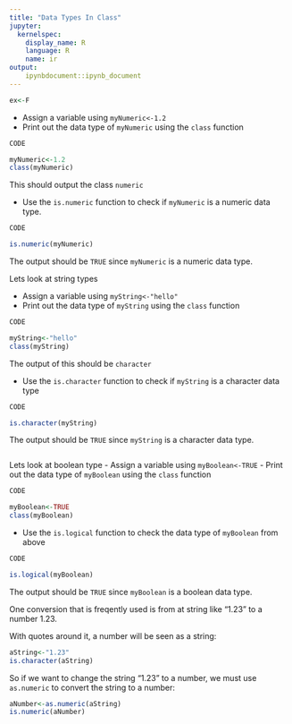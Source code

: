 ```yaml
---
title: "Data Types In Class"
jupyter:
  kernelspec:
    display_name: R
    language: R
    name: ir
output:
    ipynbdocument::ipynb_document
---
```


```r
ex<-F
```
- Assign a variable using `myNumeric<-1.2`
- Print out the data type of `myNumeric` using the `class` function

```r
CODE
```
```r
myNumeric<-1.2
class(myNumeric)
```

This should output the class `numeric`

- Use the `is.numeric` function to check if `myNumeric` is a numeric data type.

```r
CODE
```
```r
is.numeric(myNumeric)
```

The output should be `TRUE` since `myNumeric` is a numeric data type.

Lets look at string types

- Assign a variable using `myString<-"hello"`
- Print out the data type of `myString` using the `class` function

```r
CODE
```
```r
myString<-"hello"
class(myString)
```
The output of this should be `character`

- Use the `is.character` function to check if `myString` is a character data type 

```r
CODE
```
```r
is.character(myString)
```
The output should be `TRUE` since `myString` is a character data type.

```r
```
Lets look at boolean type
- Assign a variable using `myBoolean<-TRUE`
- Print out the data type of `myBoolean` using the `class` function

```r
CODE
```
```r
myBoolean<-TRUE
class(myBoolean)
```

- Use the `is.logical` function to check the data type of `myBoolean` from above 

```r
CODE
```
```r
is.logical(myBoolean)
```
The output should be `TRUE` since `myBoolean` is a boolean data type.

One conversion that is freqently used is from at string like "1.23" to a number 1.23.

With quotes around it, a number will be seen as a string:

```r
aString<-"1.23"
is.character(aString)
```

So if we want to change the string "1.23" to a number, we must use `as.numeric` to convert the string to a number:

```r
aNumber<-as.numeric(aString)
is.numeric(aNumber)
```
